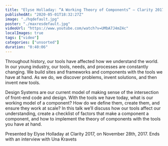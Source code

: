 ```yaml
---
title: "Elyse Holladay: “A Working Theory of Components” — Clarity 2017"
publishedAt: "2020-05-01T18:32:27Z"
image: "./hqdefault.jpg"
poster: "./maxresdefault.jpg"
videoUrl: "https://www.youtube.com/watch?v=UMbA7J4mZ4c"
localImages: true
tags: ["video"]
categories: ["unsorted"]
duration: "0:40:06"
---
```

Throughout history, our tools have affected how we understand the world. In our young industry, our tools, needs, and processes are constantly changing. We build sites and frameworks and components with the tools we have at hand. As we do, we discover problems, invent solutions, and then invent new tools.

Design Systems are our current model of making sense of the intersection of front-end code and design. With the tools we have today, what is our working model of a component? How do we define them, create them, and ensure they work at scale? In this talk we’ll discuss how our tools affect our understanding, create a checklist of factors that make a component a component, and how to implement the theory of components with the tools you have at hand.

Presented by Elyse Holladay at Clarity 2017, on November 28th, 2017. Ends with an interview with Una Kravets

